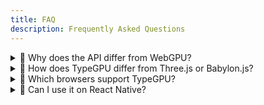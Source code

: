 ```yaml
---
title: FAQ
description: Frequently Asked Questions
---
```


<details>
<summary>🙋 Why does the API differ from WebGPU?</summary>

The API differs from what can be seen in WebGPU due to a difference in behavior between the two.
Resource management in TypeGPU is, for the most part, automated. When defining a GPU buffer, we
can do so using the `wgsl.buffer` API like so:

```ts
const fooBuffer = wgsl.buffer(f32).$name('foo');
```

This however does not allocate any memory on the GPU, as opposed to the `device.createBuffer` WebGPU
API.

</details>

<details>
<summary>🙋 How does TypeGPU differ from Three.js or Babylon.js?</summary>

TypeGPU is a set of primitives for building WebGPU solutions, as opposed to a framework created for a
specific use case like Three.js or Babylon.js. Our hope is that libraries built on top of TypeGPU can interact with
each other with the common language of our primitives, even though they are built with different use
cases in mind (Visualization, AI inference, etc.).

</details>

<details>
<summary>🙋 Which browsers support TypeGPU?</summary>

TypeGPU can be used on any browser that supports WebGPU. The current coverage can be [checked here](https://caniuse.com/webgpu).
Additionally, thanks to [react-native-wgpu](https://github.com/wcandillon/react-native-webgpu), TypeGPU also works on React Native!

</details>


<details>
<summary>🙋 Can I use it on React Native?</summary>

Yes! Thanks to [react-native-wgpu](https://github.com/wcandillon/react-native-webgpu), TypeGPU also works on React Native.

</details>
